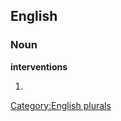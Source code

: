 
==English==

===Noun===
'''interventions'''

# {{plural of|[[intervention]]}}

[[Category:English plurals]]